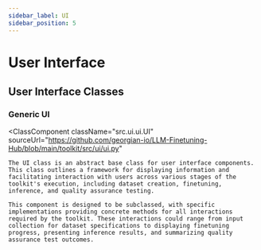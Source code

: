 ```yaml
---
sidebar_label: UI
sidebar_position: 5
---
```



# User Interface

## User Interface Classes

### Generic UI

<ClassComponent
  className="src.ui.ui.UI"
  sourceUrl="https://github.com/georgian-io/LLM-Finetuning-Hub/blob/main/toolkit/src/ui/ui.py"
>
    The UI class is an abstract base class for user interface components. This class outlines a framework for displaying information and facilitating interaction with users across various stages of the toolkit's execution, including dataset creation, finetuning, inference, and quality assurance testing.

    This component is designed to be subclassed, with specific implementations providing concrete methods for all interactions required by the toolkit. These interactions could range from input collection for dataset specifications to displaying finetuning progress, presenting inference results, and summarizing quality assurance test outcomes.

</ClassComponent>
